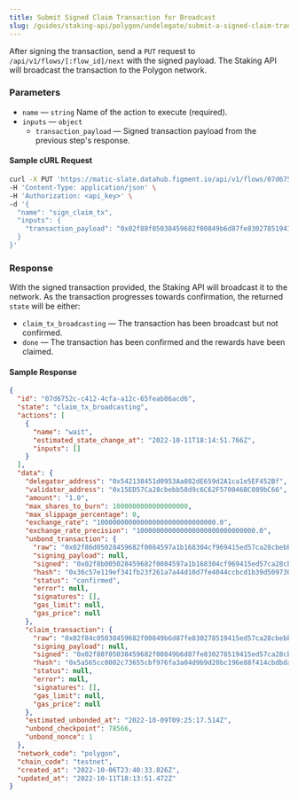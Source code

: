 ```yaml
---
title: Submit Signed Claim Transaction for Broadcast
slug: /guides/staking-api/polygon/undelegate/submit-a-signed-claim-transaction
---
```


After signing the transaction, send a `PUT` request to `/api/v1/flows/[:flow_id]/next` with the signed payload.
The Staking API will broadcast the transaction to the Polygon network.

### Parameters

- `name` &mdash; `string` Name of the action to execute (required).
- `inputs` &mdash; `object`
  - `transaction_payload` &mdash; Signed transaction payload from the previous step's response.

#### Sample cURL Request

```bash
curl -X PUT 'https://matic-slate.datahub.figment.io/api/v1/flows/07d6752c-c412-4cfa-a12c-65feab06acd6/next' \
-H 'Content-Type: application/json' \
-H 'Authorization: <api_key>' \
-d '{
  "name": "sign_claim_tx",
  "inputs": {
    "transaction_payload": "0x02f88f05038459682f00849b6d87fe830278519415ed57ca28cbebb58d9c6c62f570046bc089bc6680a4e97fddc20000000000000000000000000000000000000000000000000000000000000001c001a0818e02361da6e36a7d0093d385d1f13b0c5e539126023f8a4175ab1a375d0723a0571fabd4f32c978e1b17585f4df52d667ca9bd824204f43db0805a291c635c46"
  }
}'
```

### Response

With the signed transaction provided, the Staking API will broadcast it to the network.
As the transaction progresses towards confirmation, the returned `state` will be either:

- `claim_tx_broadcasting` &mdash; The transaction has been broadcast but not confirmed.
- `done` &mdash; The transaction has been confirmed and the rewards have been claimed.

#### Sample Response

```json {3,7}
{
  "id": "07d6752c-c412-4cfa-a12c-65feab06acd6",
  "state": "claim_tx_broadcasting",
  "actions": [
    {
      "name": "wait",
      "estimated_state_change_at": "2022-10-11T18:14:51.766Z",
      "inputs": []
    }
  ],
  "data": {
    "delegator_address": "0x542138451d0953Aa082dE659d2A1ca1e5EF452Bf",
    "validator_address": "0x15ED57Ca28cbebb58d9c6C62F570046BC089bC66",
    "amount": "1.0",
    "max_shares_to_burn": 1000000000000000000,
    "max_slippage_percentage": 0,
    "exchange_rate": "100000000000000000000000000000.0",
    "exchange_rate_precision": "100000000000000000000000000000.0",
    "unbond_transaction": {
      "raw": "0x02f86d05028459682f0084597a1b168304cf969415ed57ca28cbebb58d9c6c62f570046bc089bc6680b844c83ec04d0000000000000000000000000000000000000000000000000de0b6b3a76400000000000000000000000000000000000000000000000000000de0b6b3a7640000c0",
      "signing_payload": null,
      "signed": "0x02f8b005028459682f0084597a1b168304cf969415ed57ca28cbebb58d9c6c62f570046bc089bc6680b844c83ec04d0000000000000000000000000000000000000000000000000de0b6b3a76400000000000000000000000000000000000000000000000000000de0b6b3a7640000c001a0f8462149f25c9942852611ea06820bf0b3f588f63aead9702225010b2e80a096a0765feade968806e16f36cadf533d779ceb071f54ca6cf4935f6464302c0873da",
      "hash": "0x36c57e119ef341fb23f261a7a44d10d7fe4044ccbcd1b39d509730ee0b75797c",
      "status": "confirmed",
      "error": null,
      "signatures": [],
      "gas_limit": null,
      "gas_price": null
    },
    "claim_transaction": {
      "raw": "0x02f84c05038459682f00849b6d87fe830278519415ed57ca28cbebb58d9c6c62f570046bc089bc6680a4e97fddc20000000000000000000000000000000000000000000000000000000000000001c0",
      "signing_payload": null,
      "signed": "0x02f88f05038459682f00849b6d87fe830278519415ed57ca28cbebb58d9c6c62f570046bc089bc6680a4e97fddc20000000000000000000000000000000000000000000000000000000000000001c001a0818e02361da6e36a7d0093d385d1f13b0c5e539126023f8a4175ab1a375d0723a0571fabd4f32c978e1b17585f4df52d667ca9bd824204f43db0805a291c635c46",
      "hash": "0x5a565cc0002c73655cbf976fa3a04d9b9d20bc196e88f414cbdbdaed70ab7af6",
      "status": null,
      "error": null,
      "signatures": [],
      "gas_limit": null,
      "gas_price": null
    },
    "estimated_unbonded_at": "2022-10-09T09:25:17.514Z",
    "unbond_checkpoint": 78566,
    "unbond_nonce": 1
  },
  "network_code": "polygon",
  "chain_code": "testnet",
  "created_at": "2022-10-06T23:40:33.826Z",
  "updated_at": "2022-10-11T18:13:51.472Z"
}
```
